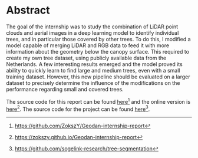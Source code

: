 # Abstract {.unnumbered .unlisted}

The goal of the internship was to study the combination of LiDAR point clouds and aerial images in a deep learning model to identify individual trees, and in particular those covered by other trees. To do this, I modified a model capable of merging LiDAR and RGB data to feed it with more information about the geometry below the canopy surface. This required to create my own tree dataset, using publicly available data from the Netherlands. A few interesting results emerged and the model proved its ability to quickly learn to find large and medium trees, even with a small training dataset. However, this new pipeline should be evaluated on a larger dataset to precisely determine the influence of the modifications on the performance regarding small and covered trees.

The source code for this report can be found [here](https://github.com/ZokszY/Geodan-internship-report)^[[https://github.com/ZokszY/Geodan-internship-report](https://github.com/ZokszY/Geodan-internship-report)] and the online version is [here](https://zokszy.github.io/Geodan-internship-report)^[[https://zokszy.github.io/Geodan-internship-report](https://zokszy.github.io/Geodan-internship-report)]. The source code for the project can be found [here](https://github.com/sogelink-research/tree-segmentation)^[[https://github.com/sogelink-research/tree-segmentation](https://github.com/sogelink-research/tree-segmentation)].
